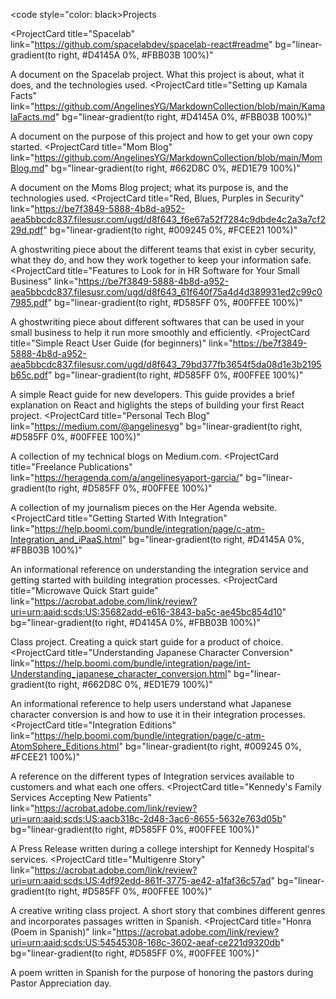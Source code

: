 



<code style="color: black>Projects</code>

<ProjectCard
  title="Spacelab"
  link="https://github.com/spacelabdev/spacelab-react#readme"
  bg="linear-gradient(to right, #D4145A 0%, #FBB03B 100%)"
>
  A document on the Spacelab project. What this project is about, what it does, and the technologies used.
</ProjectCard>
<ProjectCard
  title="Setting up Kamala Facts"
  link="https://github.com/AngelinesYG/MarkdownCollection/blob/main/KamalaFacts.md"
  bg="linear-gradient(to right, #D4145A 0%, #FBB03B 100%)"
>
  A document on the purpose of this project and how to get your own copy started.
</ProjectCard>
<ProjectCard
  title="Mom Blog"
  link="https://github.com/AngelinesYG/MarkdownCollection/blob/main/MomBlog.md"
  bg="linear-gradient(to right, #662D8C 0%, #ED1E79 100%)"
>
  A document on the Moms Blog project; what its purpose is, and the technologies used.
</ProjectCard>
<ProjectCard
  title="Red, Blues, Purples in Security"
  link="https://be7f3849-5888-4b8d-a952-aea5bbcdc837.filesusr.com/ugd/d8f643_f6e67a52f7284c9dbde4c2a3a7cf229d.pdf"
  bg="linear-gradient(to right, #009245 0%, #FCEE21 100%)"
>
  A ghostwriting piece about the different teams that exist in cyber security, what they do, and how they work together to keep your information safe.
</ProjectCard>
<ProjectCard
  title="Features to Look for in HR Software for Your Small Business"
  link="https://be7f3849-5888-4b8d-a952-aea5bbcdc837.filesusr.com/ugd/d8f643_61f640f75a4d4d389931ed2c99c07985.pdf"
  bg="linear-gradient(to right, #D585FF 0%, #00FFEE 100%)"
>
  A ghostwriting piece about different softwares that can be used in your small business to help it run more smoothly and efficiently.
</ProjectCard>
<ProjectCard
  title="Simple React User Guide (for beginners)"
  link="https://be7f3849-5888-4b8d-a952-aea5bbcdc837.filesusr.com/ugd/d8f643_79bd377fb3654f5da08d1e3b2195b65c.pdf"
  bg="linear-gradient(to right, #D585FF 0%, #00FFEE 100%)"
>
  A simple React guide for new developers. This guide provides a brief explanation on React and higlights the steps of building your first React project.
</ProjectCard>
<ProjectCard
  title="Personal Tech Blog"
  link="https://medium.com/@angelinesyg"
  bg="linear-gradient(to right, #D585FF 0%, #00FFEE 100%)"
>
  A collection of my technical blogs on Medium.com.
</ProjectCard>
<ProjectCard
  title="Freelance Publications"
  link="https://heragenda.com/a/angelinesyaport-garcia/"
  bg="linear-gradient(to right, #D585FF 0%, #00FFEE 100%)"
>
  A collection of my journalism pieces on the Her Agenda website.
</ProjectCard>
<ProjectCard
  title="Getting Started With Integration"
  link="https://help.boomi.com/bundle/integration/page/c-atm-Integration_and_iPaaS.html"
  bg="linear-gradient(to right, #D4145A 0%, #FBB03B 100%)"
>
  An informational reference on understanding the integration service and getting started with building integration processes.
</ProjectCard>
<ProjectCard
  title="Microwave Quick Start guide"
  link="https://acrobat.adobe.com/link/review?uri=urn:aaid:scds:US:35682add-e616-3843-ba5c-ae45bc854d10"
  bg="linear-gradient(to right, #D4145A 0%, #FBB03B 100%)"
>
  Class project. Creating a quick start guide for a product of choice. 
</ProjectCard>
<ProjectCard
  title="Understanding Japanese Character Conversion"
  link="https://help.boomi.com/bundle/integration/page/int-Understanding_japanese_character_conversion.html"
  bg="linear-gradient(to right, #662D8C 0%, #ED1E79 100%)"
>
  An informational reference to help users understand what Japanese character conversion is and how to use it in their integration processes.
</ProjectCard>
<ProjectCard
  title="Integration Editions"
  link="https://help.boomi.com/bundle/integration/page/c-atm-AtomSphere_Editions.html"
  bg="linear-gradient(to right, #009245 0%, #FCEE21 100%)"
>
  A reference on the different types of Integration services available to customers and what each one offers.
</ProjectCard>
<ProjectCard
  title="Kennedy's Family Services Accepting New Patients"
  link="https://acrobat.adobe.com/link/review?uri=urn:aaid:scds:US:aacb318c-2d48-3ac6-8655-5632e763d05b"
  bg="linear-gradient(to right, #D585FF 0%, #00FFEE 100%)"
>
  A Press Release written during a college intershipt for Kennedy Hospital's services.
</ProjectCard>
<ProjectCard
  title="Multigenre Story"
  link="https://acrobat.adobe.com/link/review?uri=urn:aaid:scds:US:4df92edd-861f-3775-ae42-a1faf36c57ad"
  bg="linear-gradient(to right, #D585FF 0%, #00FFEE 100%)"
>
  A creative writing class project. A short story that combines different genres and incorporates passages written in Spanish.
</ProjectCard>
<ProjectCard
  title="Honra (Poem in Spanish)"
  link="https://acrobat.adobe.com/link/review?uri=urn:aaid:scds:US:54545308-168c-3602-aeaf-ce221d9320db"
  bg="linear-gradient(to right, #D585FF 0%, #00FFEE 100%)"
>
  A poem written in Spanish for the purpose of honoring the pastors during Pastor Appreciation day.
</ProjectCard>






